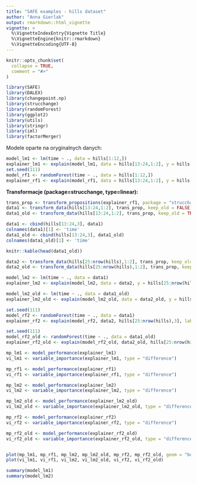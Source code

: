 ```yaml
---
title: "SAFE examples - hills dataset"
author: "Anna Gierlak"
output: rmarkdown::html_vignette
vignette: >
  %\VignetteIndexEntry{Vignette Title}
  %\VignetteEngine{knitr::rmarkdown}
  %\VignetteEncoding{UTF-8}
---
```


```r
knitr::opts_chunk$set(
  collapse = TRUE,
  comment = "#>"
)
```

```r
library(SAFE)
library(DALEX)
library(changepoint.np)
library(strucchange)
library(randomForest)
library(ggplot2)
library(utils)
library(stringr)
library(iml)
library(factorMerger)
```

Modele oparte na oryginalnych danych:

```r
model_lm1 <- lm(time ~ ., data = hills[1:12,])
explainer_lm1 <- explain(model_lm1, data = hills[13:24,1:2], y = hills[13:24,3], label = "lm1")
set.seed(111)
model_rf1 <- randomForest(time ~ ., data = hills[1:12,])
explainer_rf1 <- explain(model_rf1, data = hills[13:24,1:2], y = hills[13:24,3], label = "rf1")
```


**Transformacje (package=strucchange, type=linear):**

```r
trans_prop <- transform_propositions(explainer_rf1, package = "strucchange", type = "linear", plot = TRUE, interactions = FALSE)
data1 <- transform_data(hills[13:24,1:2], trans_prop, keep_old = FALSE) #tylko nowe zmienne
data1_old <- transform_data(hills[13:24,1:2], trans_prop, keep_old = TRUE) #nowe + stare zmienne

data1 <- cbind(hills[13:24,3], data1)
colnames(data1)[1] <- 'time'
data1_old <- cbind(hills[13:24,3], data1_old)
colnames(data1_old)[1] <- 'time'
```

```r
knitr::kable(head(data1_old))
```

```r
data2 <- transform_data(hills[25:nrow(hills),1:2], trans_prop, keep_old = FALSE)
data2_old <- transform_data(hills[25:nrow(hills),1:2], trans_prop, keep_old = TRUE)

model_lm2 <- lm(time ~ ., data = data1)
explainer_lm2 <- explain(model_lm2, data = data2, y = hills[25:nrow(hills),3], label = "lm2")

model_lm2_old <- lm(time ~ ., data = data1_old)
explainer_lm2_old <- explain(model_lm2_old, data = data2_old, y = hills[25:nrow(hills),3], label = "lm2_old")

set.seed(111)
model_rf2 <- randomForest(time ~ ., data = data1)
explainer_rf2 <- explain(model_rf2, data2, hills[25:nrow(hills),3], label = "rf2")

set.seed(111)
model_rf2_old <- randomForest(time ~ ., data = data1_old)
explainer_rf2_old <- explain(model_rf2_old, data2_old, hills[25:nrow(hills),3], label = "rf2_old")
```


```r
mp_lm1 <- model_performance(explainer_lm1)
vi_lm1 <- variable_importance(explainer_lm1, type = "difference")

mp_rf1 <- model_performance(explainer_rf1)
vi_rf1 <- variable_importance(explainer_rf1, type = "difference")

mp_lm2 <- model_performance(explainer_lm2)
vi_lm2 <- variable_importance(explainer_lm2, type = "difference")

mp_lm2_old <- model_performance(explainer_lm2_old)
vi_lm2_old <- variable_importance(explainer_lm2_old, type = "difference")

mp_rf2 <- model_performance(explainer_rf2)
vi_rf2 <- variable_importance(explainer_rf2, type = "difference")

mp_rf2_old <- model_performance(explainer_rf2_old)
vi_rf2_old <- variable_importance(explainer_rf2_old, type = "difference")


plot(mp_lm1, mp_rf1, mp_lm2, mp_lm2_old, mp_rf2, mp_rf2_old, geom = "boxplot")
plot(vi_lm1, vi_rf1, vi_lm2, vi_lm2_old, vi_rf2, vi_rf2_old)
```

```r
summary(model_lm1)
summary(model_lm2)
```




